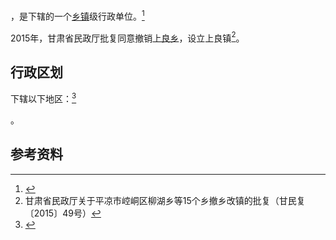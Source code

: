 {{中国乡级行政区|62/08/22/203/000}}

'''{{PAGENAMEBASE}}'''，是{{PRC admin/fullname|62/08/22/203/000|3}}下辖的一个[[乡镇|乡镇]]级行政单位。<ref>{{PRC admin/ref sgc|{{PRC admin/parent|62/08/22/203/000}}}}</ref>

2015年，甘肃省民政厅批复同意撤销[[上良乡|上良乡]]，设立上良镇<ref>甘肃省民政厅关于平凉市崆峒区柳湖乡等15个乡撤乡改镇的批复（甘民复〔2015〕49号）</ref>。

== 行政区划 ==

{{PAGENAMEBASE}}下辖以下地区：<ref>{{PRC admin/ref sgc|62/08/22/203/000}}</ref>

{{PRC admin/children|62/08/22/203/000}}。

== 参考资料 ==

{{reflist}}

{{行政区划小作品}}
{{PRC admin/navcat|62/08/22/203/000}}